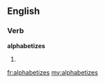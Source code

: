 ==English==

===Verb===
'''alphabetizes'''

# {{third-person singular of|[[alphabetize]]}}

[[fr:alphabetizes]]
[[my:alphabetizes]]